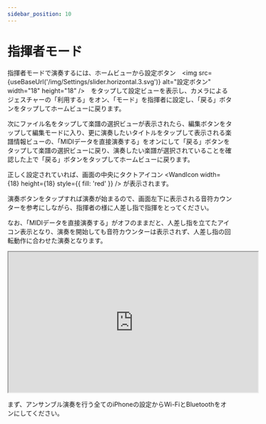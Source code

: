 ```yaml
---
sidebar_position: 10
---
```


# 指揮者モード 



指揮者モードで演奏するには、ホームビューから設定ボタン　<img src={useBaseUrl('/img/Settings/slider.horizontal.3.svg')} alt="設定ボタン" width="18" height="18"  />　をタップして設定ビューを表示し、カメラによるジェスチャーの「利用する」をオン、「モード」を指揮者に設定し、「戻る」ボタンをタップしてホームビューに戻ります。

次にファイル名をタップして楽譜の選択ビューが表示されたら、編集ボタンをタップして編集モードに入り、更に演奏したいタイトルをタップして表示される楽譜情報ビューの、「MIDIデータを直接演奏する」をオンにして「戻る」ボタンをタップして楽譜の選択ビューに戻り、演奏したい楽譜が選択されていることを確認した上で「戻る」ボタンをタップしてホームビューに戻ります。


正しく設定されていれば、画面の中央にタクトアイコン <WandIcon width={18} height={18} style={{ fill: 'red' }} /> が表示されます。


演奏ボタンをタップすれば演奏が始まるので、画面左下に表示される音符カウンターを参考にしながら、指揮者の様に人差し指で指揮をとってください。

なお、「MIDIデータを直接演奏する」がオフのままだと、人差し指を立てたアイコン表示となり、演奏を開始しても音符カウンターは表示されず、人差し指の回転動作に合わせた演奏となります。

<iframe width="560" height="315" src="https://www.youtube.com/embed/B37Cs_Ax218" allowFullScreen></iframe>


まず、アンサンブル演奏を行う全てのiPhoneの設定からWi-FiとBluetoothをオンにしてください。
